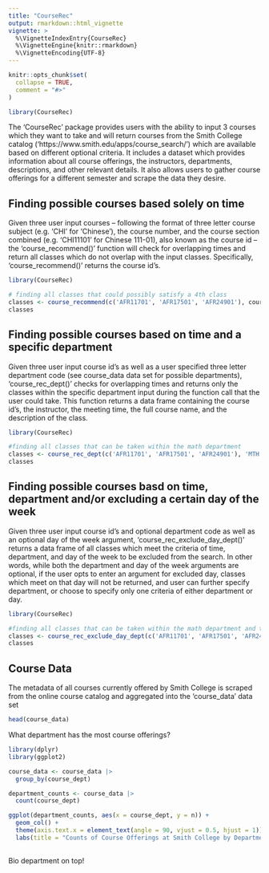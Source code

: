 ```yaml
---
title: "CourseRec"
output: rmarkdown::html_vignette
vignette: >
  %\VignetteIndexEntry{CourseRec}
  %\VignetteEngine{knitr::rmarkdown}
  %\VignetteEncoding{UTF-8}
---
```


```r
knitr::opts_chunk$set(
  collapse = TRUE,
  comment = "#>"
)
```

```r
library(CourseRec)

```

The 'CourseRec' package provides users with the ability to input 3 courses which they want to take and will return courses from the Smith College catalog ('https://www.smith.edu/apps/course_search/') which are available based on different optional criteria. It includes a dataset which provides information about all course offerings, the instructors, departments, descriptions, and other relevant details. It also allows users to gather course offerings for a different semester and scrape the data they desire. 

## Finding possible courses based solely on time

Given three user input courses -- following the format of three letter course subject (e.g. 'CHI' for 'Chinese'), the course number, and the course section combined (e.g. 'CHI11101' for Chinese 111-01), also known as the course id -- the 'course_recommend()' function will check for overlapping times and return all classes which do not overlap with the input classes. Specifically, 'course_recommend()' returns the course id's. 

```r
library(CourseRec)

# finding all classes that could possibly satisfy a 4th class 
classes <- course_recommend(c('AFR11701', 'AFR17501', 'AFR24901'), course_data)
classes 
```

## Finding possible courses based on time and a specific department 

Given three user input course id's as well as a user specified three letter department code (see course_data data set for possible departments), 'course_rec_dept()' checks for overlapping times and returns only the classes within the specific department input during the function call that the user could take. This function returns a data frame containing the course id's, the instructor, the meeting time, the full course name, and the description of the class. 

```r
library(CourseRec)

#finding all classes that can be taken within the math department 
classes <- course_rec_dept(c('AFR11701', 'AFR17501', 'AFR24901'), 'MTH', course_data)
classes
```

## Finding possible courses basd on time, department and/or excluding a certain day of the week

Given three user input course id's and optional department code as well as an optional day of the week argument, 'course_rec_exclude_day_dept()' returns a data frame of all classes which meet the criteria of time, department, and day of the week to be excluded from the search. In other words, while both the department and day of the week arguments are optional, if the user opts to enter an argument for excluded day, classes which meet on that day will not be returned, and user can further specify department, or choose to specify only one criteria of either department or day.

```r
library(CourseRec)

#finding all classes that can be taken within the math department and that don't meet on Friday 
classes <- course_rec_exclude_day_dept(c('AFR11701', 'AFR17501', 'AFR24901'), 'Friday', 'MTH', course_data)
classes
```

## Course Data 

The metadata of all courses currently offered by Smith College is scraped from the online course catalog and aggregated into the 'course_data' data set

```r
head(course_data)
```

What department has the most course offerings? 

```r
library(dplyr)
library(ggplot2)
```

```r
course_data <- course_data |>
  group_by(course_dept)

department_counts <- course_data |>
  count(course_dept)

ggplot(department_counts, aes(x = course_dept, y = n)) +
  geom_col() +
  theme(axis.text.x = element_text(angle = 90, vjust = 0.5, hjust = 1)) + 
  labs(title = "Counts of Course Offerings at Smith College by Department", x = "Department", y = "Count")
  

```
Bio department on top! 



